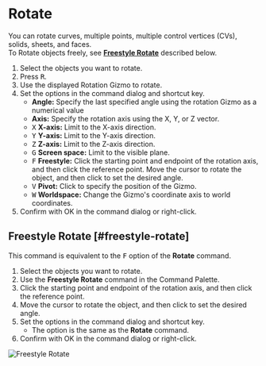 
# Rotate

<Reference shortcut="R" command="Rotate" button="Left of Command Bar" />

You can rotate curves, multiple points, multiple  control vertices (CVs), solids, sheets, and faces.<br />
 To Rotate objects freely, see [**Freestyle Rotate**](#freestyle-rotate) described below.

1. Select the objects you want to rotate.
2. Press <kbd>R</kbd>.
3. Use the displayed Rotation Gizmo to rotate.
4. Set the options in the command dialog and shortcut key.
   - **Angle:** Specify the last specified angle using the rotation Gizmo as a numerical value
   - **Axis:** Specify the rotation axis using the X, Y, or Z vector.
   - <kbd>X</kbd> **X-axis:** Limit to the X-axis direction.
   - <kbd>Y</kbd> **Y-axis:** Limit to the Y-axis direction.
   - <kbd>Z</kbd> **Z-axis:** Limit to the Z-axis direction.
   - <kbd>G</kbd> **Screen space:** Limit to the visible plane.
   - <kbd>F</kbd> **Freestyle:** Click the starting point and endpoint of the rotation axis, and then click the reference point. Move the cursor to rotate the object, and then click to set the desired angle.
   - <kbd>V</kbd> **Pivot:** Click to specify the position of the Gizmo.
   - <kbd>W</kbd> **Worldspace:** Change the Gizmo's coordinate axis to world coordinates.
5. Confirm with OK in the command dialog or right-click.

## Freestyle Rotate [#freestyle-rotate]

This command is equivalent to the <kbd>F</kbd> option of the **Rotate** command.

1. Select the objects you want to rotate.
2. Use the **Freestyle Rotate**  command in the Command Palette.
3. Click the starting point and endpoint of the rotation axis, and then click the reference point.
4. Move the cursor to rotate the object, and then click to set the desired angle. 
5. Set the options in the command dialog and shortcut key.
   - The option is the same as the **Rotate** command.
6. Confirm with OK in the command dialog or right-click.

![Freestyle Rotate](/img/freestyle-rotate.gif)


